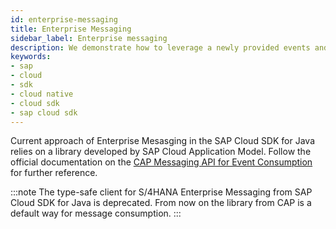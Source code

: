 ```yaml
---
id: enterprise-messaging
title: Enterprise Messaging
sidebar_label: Enterprise messaging
description: We demonstrate how to leverage a newly provided events and messaging library developed by Cloud Application Programming colleagues in the context of Cloud SDK for Java.
keywords:
- sap
- cloud
- sdk
- cloud native
- cloud sdk
- sap cloud sdk
---
```


Current approach of Enterprise Mesasging in the SAP Cloud SDK for Java relies on a library developed by SAP Cloud Application Model. Follow the official documentation on the [CAP Messaging API for Event Consumption](https://cap.cloud.sap/docs/java/) for further reference.

:::note
The type-safe client for S/4HANA Enterprise Messaging from SAP Cloud SDK for Java is deprecated. From now on the library from CAP is a default way for message consumption.
:::

